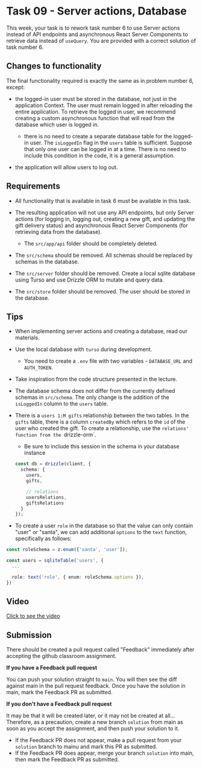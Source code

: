
# Task 09 - Server actions, Database

This week, your task is to rework task number 6 to use Server actions instead of API endpoints and asynchronous React Server Components to retrieve data instead of `useQuery`. You are provided with a correct solution of task number 6.

<HomeworkGeneralInfo slug="api-actions-database" />

## Changes to functionality

The final functionality required is exactly the same as in problem number 6, except:

- the logged-in user must be stored in the database, not just in the application Context. The user must remain logged in after reloading the entire application. To retrieve the logged in user, we recommend creating a custom asynchronous function that will read from the database which user is logged in.

  - there is no need to create a separate database table for the logged-in user. The `isLoggedIn` flag in the `users` table is sufficient. Suppose that only one user can be logged in at a time. There is no need to include this condition in the code, it is a general assumption.

- the application will allow users to log out.

## Requirements

- All functionality that is available in task 6 must be available in this task.

- The resulting application will not use any API endpoints, but only Server actions (for logging in, logging out, creating a new gift, and updating the gift delivery status) and asynchronous React Server Components (for retrieving data from the database).

  - The `src/app/api` folder should be completely deleted.

- The `src/schema` should be removed. All schemas should be replaced by schemas in the database.

- The `src/server` folder should be removed. Create a local sqlite database using Turso and use Drizzle ORM to mutate and query data.

- The `src/store` folder should be removed. The user should be stored in the database.

## Tips

- When implementing server actions and creating a database, read our materials.

- Use the local database with `turso` during development.

  - You need to create a `.env` file with two variables - `DATABASE_URL` and `AUTH_TOKEN`.

- Take inspiration from the code structure presented in the lecture.

- The database schema does not differ from the currently defined schemas in `src/schema`. The only change is the addition of the `isLoggedIn` column to the `users` table.

- There is a `users 1:M gifts` relationship between the two tables. In the `gifts` table, there is a column `createdBy` which refers to the `id` of the user who created the gift. To create a relationship, use the `relations' function from the `drizzle-orm`.

  - Be sure to include this session in the schema in your database instance

  ```ts
  const db = drizzle(client, {
    schema: {
      users,
      gifts,

      // relations
      usersRelations,
      giftsRelations
    }
  });
  ```

- To create a user `role` in the database so that the value can only contain "user" or "santa", we can add additional `options` to the `text` function, specifically as follows:

```ts
const roleSchema = z.enum(['santa', 'user']);

const users = sqliteTable('users', {
  ...

  role: text('role', { enum: roleSchema.options }),
})
```

## Video

[Click to see the video](https://drive.google.com/file/d/1NbQX7elX6j_PaojDkCC8DBU0-caG882R/view?usp=sharing)

## Submission

There should be created a pull request called "Feedback" immediately after accepting the github classroom assignment.

**If you have a Feedback pull request**

You can push your solution straight to `main`. You will then see the diff against main in the pull request feedback. Once you have the solution in main, mark the Feedback PR as submitted.

**If you don't have a Feedback pull request**

It may be that it will be created later, or it may not be created at all... Therefore, as a precaution, create a new branch `solution` from main as soon as you accept the assignment, and then push your solution to it.

- If the Feedback PR does not appear, make a pull request from your `solution` branch to mainu and mark this PR as submitted.
- If the Feedback PR does appear, merge your branch `solution` into main, then mark the Feedback PR as submitted.
